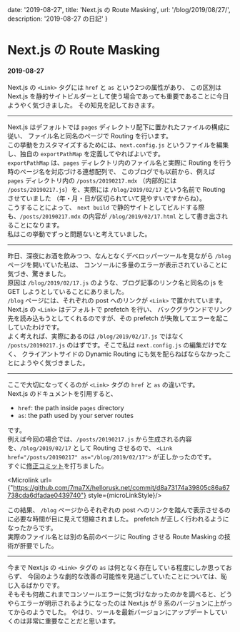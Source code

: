 
  date: '2019-08-27',
  title: 'Next.js の Route Masking',
  url: '/blog/2019/08/27/',
  description: '2019-08-27 の日記'
}

<link rel="stylesheet" href="https://fonts.googleapis.com/css?family=Ubuntu+Mono&display=swap" />
<link rel="stylesheet" href="https://cdnjs.cloudflare.com/ajax/libs/prism/1.9.0/themes/prism-tomorrow.min.css" />
<link rel="stylesheet" href="https://cdnjs.cloudflare.com/ajax/libs/prism/1.9.0/plugins/line-numbers/prism-line-numbers.min.css" />
<link rel="stylesheet" href="https://cdnjs.cloudflare.com/ajax/libs/prism/1.9.0/plugins/line-highlight/prism-line-highlight.min.css" />
<link rel="stylesheet" href="https://cdn.jsdelivr.net/npm/katex@0.11.0/dist/katex.min.css" />

# Next.js の Route Masking
#### 2019-08-27

Next.js の `<Link>` タグには `href` と `as` という2つの属性があり、
この区別は Next.js を静的サイトビルダーとして使う場合であっても重要であることに今日ようやく気づきました。
その知見を記しておきます。

---

Next.js はデフォルトでは `pages` ディレクトリ配下に置かれたファイルの構成に従い、
ファイル名と同名のページで Routing を行います。  
この挙動をカスタマイズするためには、`next.config.js` 
というファイルを編集し、独自の `exportPathMap` を定義してやればよいです。  
`exportPathMap` は、`pages` ディレクトリ内のファイル名と実際に Routing を行う時のページ名を対応づける連想配列で、
このブログでも以前から、例えば `pages` ディレクトリ内の `/posts/20190217.mdx` 
（内部的には `/posts/20190217.js`）を、実際には `/blog/2019/02/17` という名前で Routing させていました
（年・月・日が区切られていて見やすいですからね）。  
こうすることによって、 `next build` で静的サイトとしてビルドする際も、`/posts/20190217.mdx` の内容が `/blog/2019/02/17.html`
として書き出されることになります。  
私はこの挙動でずっと問題ないと考えていました。

---

昨日、深夜にお酒を飲みつつ、なんとなくデベロッパーツールを見ながら `/blog` ページを開いていた私は、
コンソールに多量のエラーが表示されていることに気づき、驚きました。  
原因は `/blog/2019/02/17.js` のような、ブログ記事のリンク名と同名の js を GET しようとしていることにありました。  
`/blog` ページには、それぞれの post へのリンクが `<Link>` で置かれています。Next.js の `<Link>` はデフォルトで prefetch を行い、
バックグラウンドでリンク先を読み込もうとしてくれるのですが、その prefetch が失敗してエラーを起こしていたわけです。  
よく考えれば、実際にあるのは `/blog/2019/02/17.js` ではなく `/posts/20190217.js` のはずです。そこで私は `next.config.js` の編集だけでなく、
クライアントサイドの Dynamic Routing にも気を配らねばならなかったことにようやく気づきました。

---

ここで大切になってくるのが `<Link>` タグの `href` と `as` の違いです。  
Next.js のドキュメントを引用すると、

- `href`: the path inside `pages` directory
- `as`: the path used by your server routes

です。  
例えば今回の場合では、`/posts/20190217.js` から生成される内容を、`/blog/2019/02/17` として Routing させるので、
`<Link href="/posts/20190217" as="/blog/2019/02/17">` が正しかったのです。  
すぐに[修正コミット](https://github.com/7ma7X/hellorusk.net/commit/d8a73174a39805c86a67738cda6dfadae0439740)を打ちました。 
  
<Microlink url={"https://github.com/7ma7X/hellorusk.net/commit/d8a73174a39805c86a67738cda6dfadae0439740"} style={microLinkStyle}/>
  

この結果、 `/blog` ページからそれぞれの post へのリンクを踏んで表示させるのに必要な時間が目に見えて短縮されました。
prefetch が正しく行われるようになったからです。  
実際のファイル名とは別の名前のページに Routing させる Route Masking の技術が肝要でした。

---

今まで Next.js の `<Link>` タグの `as` は何となく存在している程度にしか思っておらず、
今回のような劇的な改善の可能性を見過ごしていたことについては、恥じ入るばかりです。  
そもそも何故これまでコンソールエラーに気づけなかったのかを調べると、どうやらエラーが明示されるようになったのは
Next.js が 9 系のバージョンに上がってからのようでした。
やはり、ツールを最新バージョンにアップデートしていくのは非常に重要なことだと思います。

<BlogLayout meta={meta} />
<BlogMeta meta={meta} />
